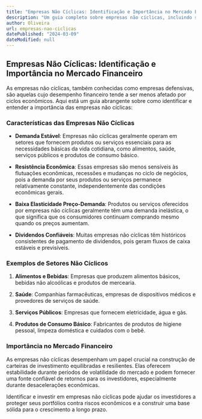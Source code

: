 ```yaml
---
title: "Empresas Não Cíclicas: Identificação e Importância no Mercado Financeiro"
description: "Um guia completo sobre empresas não cíclicas, incluindo sua identificação e importância no mercado financeiro."
author: Oliveira
url: empresas-nao-ciclicas
datePublished: "2024-03-09"
dateModified: null
---
```


## Empresas Não Cíclicas: Identificação e Importância no Mercado Financeiro

As empresas não cíclicas, também conhecidas como empresas defensivas, são aquelas cujo desempenho financeiro tende a ser menos afetado por ciclos econômicos. Aqui está um guia abrangente sobre como identificar e entender a importância das empresas não cíclicas:

### Características das Empresas Não Cíclicas

- **Demanda Estável**: Empresas não cíclicas geralmente operam em setores que fornecem produtos ou serviços essenciais para as necessidades básicas da vida cotidiana, como alimentos, saúde, serviços públicos e produtos de consumo básico.

- **Resistência Econômica**: Essas empresas são menos sensíveis às flutuações econômicas, recessões e mudanças no ciclo de negócios, pois a demanda por seus produtos ou serviços permanece relativamente constante, independentemente das condições econômicas gerais.

- **Baixa Elasticidade Preço-Demanda**: Produtos ou serviços oferecidos por empresas não cíclicas geralmente têm uma demanda inelástica, o que significa que os consumidores continuam comprando mesmo quando os preços aumentam.

- **Dividendos Confiáveis**: Muitas empresas não cíclicas têm históricos consistentes de pagamento de dividendos, pois geram fluxos de caixa estáveis e previsíveis.

### Exemplos de Setores Não Cíclicos

1. **Alimentos e Bebidas**: Empresas que produzem alimentos básicos, bebidas não alcoólicas e produtos de mercearia.

2. **Saúde**: Companhias farmacêuticas, empresas de dispositivos médicos e provedores de serviços de saúde.

3. **Serviços Públicos**: Empresas que fornecem eletricidade, água e gás.

4. **Produtos de Consumo Básico**: Fabricantes de produtos de higiene pessoal, limpeza doméstica e cuidados com o bebê.

### Importância no Mercado Financeiro

As empresas não cíclicas desempenham um papel crucial na construção de carteiras de investimento equilibradas e resilientes. Elas oferecem estabilidade durante períodos de volatilidade do mercado e podem fornecer uma fonte confiável de retornos para os investidores, especialmente durante desacelerações econômicas.

Identificar e investir em empresas não cíclicas pode ajudar os investidores a proteger seus portfólios contra riscos econômicos e a construir uma base sólida para o crescimento a longo prazo.
